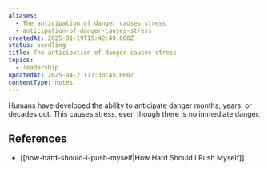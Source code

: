 ```yaml
---
aliases:
  - The anticipation of danger causes stress
  - anticipation-of-danger-causes-stress
createdAt: 2025-01-19T15:42:49.000Z
status: seedling
title: The anticipation of danger causes stress
topics:
  - leadership
updatedAt: 2025-04-21T17:30:45.000Z
contentType: notes
---
```

Humans have developed the ability to anticipate danger months, years, or decades out. This causes stress, even though there is no immediate danger.

## References

- [[how-hard-should-i-push-myself|How Hard Should I Push Myself]]
